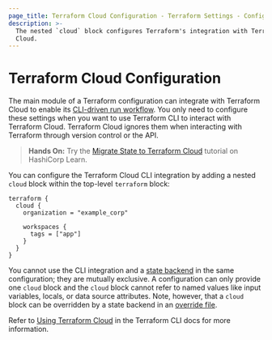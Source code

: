 ```yaml
---
page_title: Terraform Cloud Configuration - Terraform Settings - Configuration Language
description: >-
  The nested `cloud` block configures Terraform's integration with Terraform
  Cloud.
---
```


# Terraform Cloud Configuration

The main module of a Terraform configuration can integrate with Terraform Cloud to enable its
[CLI-driven run workflow](/cloud-docs/run/cli). You only need to configure these settings when you want to use Terraform CLI to interact with Terraform Cloud. Terraform Cloud ignores them when interacting with
Terraform through version control or the API.

> **Hands On:** Try the [Migrate State to Terraform Cloud](https://learn.hashicorp.com/tutorials/terraform/cloud-migrate) tutorial on HashiCorp Learn.

You can configure the Terraform Cloud CLI integration by adding a nested `cloud` block within the top-level
`terraform` block:

```hcl
terraform {
  cloud {
    organization = "example_corp"

    workspaces {
      tags = ["app"]
    }
  }
}
```

You cannot use the CLI integration and a [state backend](/language/settings/backends) in the same configuration; they are mutually exclusive.
A configuration can only provide one `cloud` block and the `cloud` block cannot refer to named values like input variables, locals, or data source attributes.
Note, however, that a `cloud` block can be overridden by a state backend in an [override file](/language/files/override).

Refer to [Using Terraform Cloud](/cli/cloud) in the Terraform CLI docs for more information.
